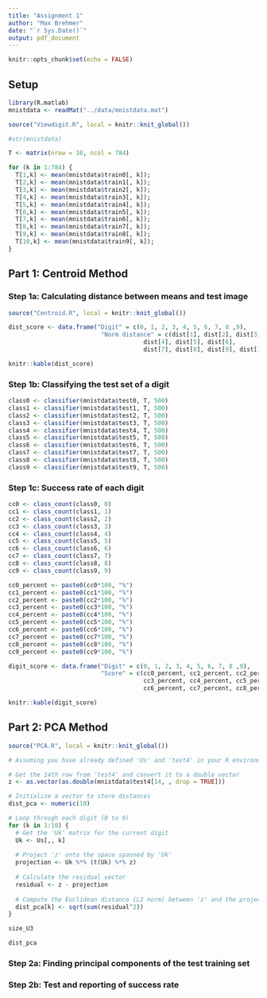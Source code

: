 ```yaml
---
title: "Assignment 1"
author: "Max Brehmer"
date: "`r Sys.Date()`"
output: pdf_document
---
```


```r
knitr::opts_chunk$set(echo = FALSE)
```

## Setup

```r
library(R.matlab)
mnistdata <- readMat("../data/mnistdata.mat")
```

```r
source("Viewdigit.R", local = knitr::knit_global())
```

```r
#str(mnistdata)

T <- matrix(nrow = 10, ncol = 784)

for (k in 1:784) {
  T[1,k] <- mean(mnistdata$train0[, k]);
  T[2,k] <- mean(mnistdata$train1[, k]);
  T[3,k] <- mean(mnistdata$train2[, k]);
  T[4,k] <- mean(mnistdata$train3[, k]);
  T[5,k] <- mean(mnistdata$train4[, k]);
  T[6,k] <- mean(mnistdata$train5[, k]);
  T[7,k] <- mean(mnistdata$train6[, k]);
  T[8,k] <- mean(mnistdata$train7[, k]);
  T[9,k] <- mean(mnistdata$train8[, k]);
  T[10,k] <- mean(mnistdata$train9[, k]);
}
```

## Part 1: Centroid Method

### Step 1a: Calculating distance between means and test image

```r
source("Centroid.R", local = knitr::knit_global())

dist_score <- data.frame("Digit" = c(0, 1, 2, 3, 4, 5, 6, 7, 8 ,9), 
                          "Norm distance" = c(dist[1], dist[2], dist[3], 
                                      dist[4], dist[5], dist[6], 
                                      dist[7], dist[8], dist[9], dist[10]))

knitr::kable(dist_score)
```

### Step 1b: Classifying the test set of a digit
```r
class0 <- classifier(mnistdata$test0, T, 500)
class1 <- classifier(mnistdata$test1, T, 500)
class2 <- classifier(mnistdata$test2, T, 500)
class3 <- classifier(mnistdata$test3, T, 500)
class4 <- classifier(mnistdata$test4, T, 500)
class5 <- classifier(mnistdata$test5, T, 500)
class6 <- classifier(mnistdata$test6, T, 500)
class7 <- classifier(mnistdata$test7, T, 500)
class8 <- classifier(mnistdata$test8, T, 500)
class9 <- classifier(mnistdata$test9, T, 500)
```


### Step 1c: Success rate of each digit
```r
cc0 <- class_count(class0, 0)
cc1 <- class_count(class1, 1)
cc2 <- class_count(class2, 2)
cc3 <- class_count(class3, 3)
cc4 <- class_count(class4, 4)
cc5 <- class_count(class5, 5)
cc6 <- class_count(class6, 6)
cc7 <- class_count(class7, 7)
cc8 <- class_count(class8, 8)
cc9 <- class_count(class9, 9)

cc0_percent <- paste0(cc0*100, "%")
cc1_percent <- paste0(cc1*100, "%")
cc2_percent <- paste0(cc2*100, "%")
cc3_percent <- paste0(cc3*100, "%")
cc4_percent <- paste0(cc4*100, "%")
cc5_percent <- paste0(cc5*100, "%")
cc6_percent <- paste0(cc6*100, "%")
cc7_percent <- paste0(cc7*100, "%")
cc8_percent <- paste0(cc8*100, "%")
cc9_percent <- paste0(cc9*100, "%")

digit_score <- data.frame("Digit" = c(0, 1, 2, 3, 4, 5, 6, 7, 8 ,9), 
                          "Score" = c(cc0_percent, cc1_percent, cc2_percent, 
                                      cc3_percent, cc4_percent, cc5_percent, 
                                      cc6_percent, cc7_percent, cc8_percent, cc9_percent))

knitr::kable(digit_score)
```


## Part 2: PCA Method
```r
source("PCA.R", local = knitr::knit_global())
```

```r
# Assuming you have already defined 'Us' and 'test4' in your R environment

# Get the 14th row from 'test4' and convert it to a double vector
z <- as.vector(as.double(mnistdata$test4[14, , drop = TRUE]))

# Initialize a vector to store distances
dist_pca <- numeric(10)

# Loop through each digit (0 to 9)
for (k in 1:10) {
  # Get the 'Uk' matrix for the current digit
  Uk <- Us[,, k]
  
  # Project 'z' onto the space spanned by 'Uk'
  projection <- Uk %*% (t(Uk) %*% z)
  
  # Calculate the residual vector
  residual <- z - projection
  
  # Compute the Euclidean distance (L2 norm) between 'z' and the projection
  dist_pca[k] <- sqrt(sum(residual^2))
}
```


```r
size_U3

dist_pca
```


### Step 2a: Finding principal components of the test training set

### Step 2b: Test and reporting of success rate







